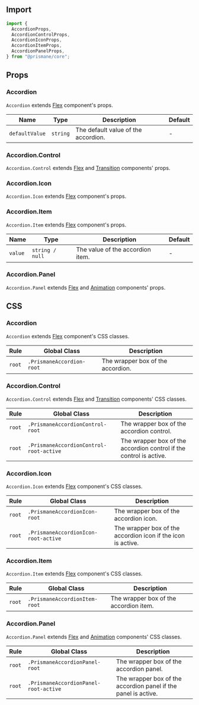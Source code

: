 ## Import

```js
import {
  AccordionProps,
  AccordionControlProps,
  AccordionIconProps,
  AccordionItemProps,
  AccordionPanelProps,
} from "@prismane/core";
```

## Props

### Accordion

`Accordion` extends [Flex](/docs/components-api/layout/flex-api) component's props.

| Name           | Type     | Description                         | Default |
| -------------- | -------- | ----------------------------------- | ------- |
| `defaultValue` | `string` | The default value of the accordion. | -       |

### Accordion.Control

`Accordion.Control` extends [Flex](/docs/components-api/layout/flex-api) and [Transition](/docs/components-api/miscellaneous/transition-api) components' props.

### Accordion.Icon

`Accordion.Icon` extends [Flex](/docs/components-api/layout/flex-api) component's props.

### Accordion.Item

`Accordion.Item` extends [Flex](/docs/components-api/layout/flex-api) component's props.

| Name    | Type            | Description                      | Default |
| ------- | --------------- | -------------------------------- | ------- |
| `value` | `string / null` | The value of the accordion item. | -       |

### Accordion.Panel

`Accordion.Panel` extends [Flex](/docs/components-api/layout/flex-api) and [Animation](/docs/components-api/miscellaneous/animation-api) components' props.

## CSS

### Accordion

`Accordion` extends [Flex](/docs/components-api/layout/flex-api) component's CSS classes.

| Rule   | Global Class              | Description                       |
| ------ | ------------------------- | --------------------------------- |
| `root` | `.PrismaneAccordion-root` | The wrapper box of the accordion. |

### Accordion.Control

`Accordion.Control` extends [Flex](/docs/components-api/layout/flex-api) and [Transition](/docs/components-api/miscellaneous/transition-api) components' CSS classes.

| Rule   | Global Class                            | Description                                                        |
| ------ | --------------------------------------- | ------------------------------------------------------------------ |
| `root` | `.PrismaneAccordionControl-root`        | The wrapper box of the accordion control.                          |
| `root` | `.PrismaneAccordionControl-root-active` | The wrapper box of the accordion control if the control is active. |

### Accordion.Icon

`Accordion.Icon` extends [Flex](/docs/components-api/layout/flex-api) component's CSS classes.

| Rule   | Global Class                         | Description                                                  |
| ------ | ------------------------------------ | ------------------------------------------------------------ |
| `root` | `.PrismaneAccordionIcon-root`        | The wrapper box of the accordion icon.                       |
| `root` | `.PrismaneAccordionIcon-root-active` | The wrapper box of the accordion icon if the icon is active. |

### Accordion.Item

`Accordion.Item` extends [Flex](/docs/components-api/layout/flex-api) component's CSS classes.

| Rule   | Global Class                  | Description                            |
| ------ | ----------------------------- | -------------------------------------- |
| `root` | `.PrismaneAccordionItem-root` | The wrapper box of the accordion item. |

### Accordion.Panel

`Accordion.Panel` extends [Flex](/docs/components-api/layout/flex-api) and [Animation](/docs/components-api/miscellaneous/animation-api) components' CSS classes.

| Rule   | Global Class                          | Description                                                    |
| ------ | ------------------------------------- | -------------------------------------------------------------- |
| `root` | `.PrismaneAccordionPanel-root`        | The wrapper box of the accordion panel.                        |
| `root` | `.PrismaneAccordionPanel-root-active` | The wrapper box of the accordion panel if the panel is active. |

